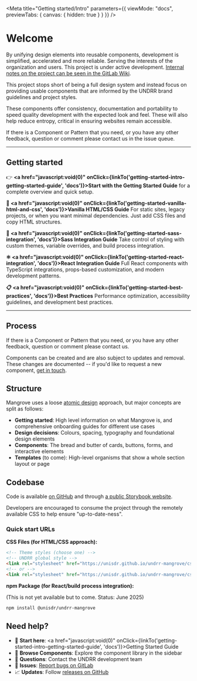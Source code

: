 
<Meta
  title="Getting started/Intro"
  parameters={{
    viewMode: "docs",
    previewTabs: {
      canvas: { hidden: true }
    }
  }}
/>

# Welcome

By unifying design elements into reusable components, development is simplified, accelerated and more reliable. Serving the interests of the organization and users. This project is under active development. [Internal notes on the project can be seen in the GitLab Wiki](https://git.un.org/undrr/web-backlog/-/wikis/Mangrove:-the-UNDRR-Component-library).

This project stops short of being a full design system and instead focus on providing usable components that are informed by the UNDRR brand guidelines and project styles.

These components offer consistency, documentation and portability to speed quality development with the expected look and feel. These will also help reduce entropy, critical in ensuring websites remain accessible.

If there is a Component or Pattern that you need, or you have any other feedback, question or comment please contact us in the issue queue.

---

## Getting started

👉 **<a href="javascript:void(0)" onClick={linkTo('getting-started-intro-getting-started-guide', 'docs')}>Start with the Getting Started Guide</a>** for a complete overview and quick setup.

**🎯 <a href="javascript:void(0)" onClick={linkTo('getting-started-vanilla-html-and-css', 'docs')}>Vanilla HTML/CSS Guide</a>**
For static sites, legacy projects, or when you want minimal dependencies. Just add CSS files and copy HTML structures.

**🎨 <a href="javascript:void(0)" onClick={linkTo('getting-started-sass-integration', 'docs')}>Sass Integration Guide</a>**
Take control of styling with custom themes, variable overrides, and build process integration.

**⚛️ <a href="javascript:void(0)" onClick={linkTo('getting-started-react-integration', 'docs')}>React Integration Guide</a>**
Full React components with TypeScript integrations, props-based customization, and modern development patterns.

**📋 <a href="javascript:void(0)" onClick={linkTo('getting-started-best-practices', 'docs')}>Best Practices</a>**
Performance optimization, accessibility guidelines, and development best practices.

---

## Process

If there is a Component or Pattern that you need, or you have any other feedback, question or comment please contact us.

Components can be created and are also subject to updates and removal. These changes are documented -- if you'd like to request a new component, [get in touch](https://github.com/unisdr/undrr-mangrove).

## Structure

Mangrove uses a loose [atomic design](https://atomicdesign.bradfrost.com/chapter-2/) approach, but major concepts are split as follows:

* **Getting started**: High level information on what Mangrove is, and comprehensive onboarding guides for different use cases
* **Design decisions**: Colours, spacing, typography and foundational design elements
* **Components**: The bread and butter of cards, buttons, forms, and interactive elements
* **Templates** (to come): High-level organisms that show a whole section layout or page

## Codebase

Code is available [on GitHub](https://github.com/unisdr/undrr-mangrove) and through [a public Storybook website](https://unisdr.github.io/undrr-mangrove/).

Developers are encouraged to consume the project through the remotely available CSS to help ensure "up-to-date-ness".

### Quick start URLs

**CSS Files (for HTML/CSS approach):**
```html
<!-- Theme styles (choose one) -->
<!-- UNDRR global style -->
<link rel="stylesheet" href="https://unisdr.github.io/undrr-mangrove/css/style.css">
<!-- or -->
<link rel="stylesheet" href="https://unisdr.github.io/undrr-mangrove/css/style-preventionweb.css">
```

**npm Package (for React/build process integration):**

(This is not yet available but to come. Status: June 2025)

```bash
npm install @unisdr/undrr-mangrove
```

## Need help?

- 📖 **Start here**: <a href="javascript:void(0)" onClick={linkTo('getting-started-intro-getting-started-guide', 'docs')}>Getting Started Guide</a>
- 🧱 **Browse Components**: Explore the component library in the sidebar
- 💬 **Questions**: Contact the UNDRR development team
- 🐛 **Issues**: [Report bugs on GitLab](https://gitlab.com/undrr/web-backlog/-/issues)
- 📈 **Updates**: Follow [releases on GitHub](https://github.com/unisdr/undrr-mangrove/releases)